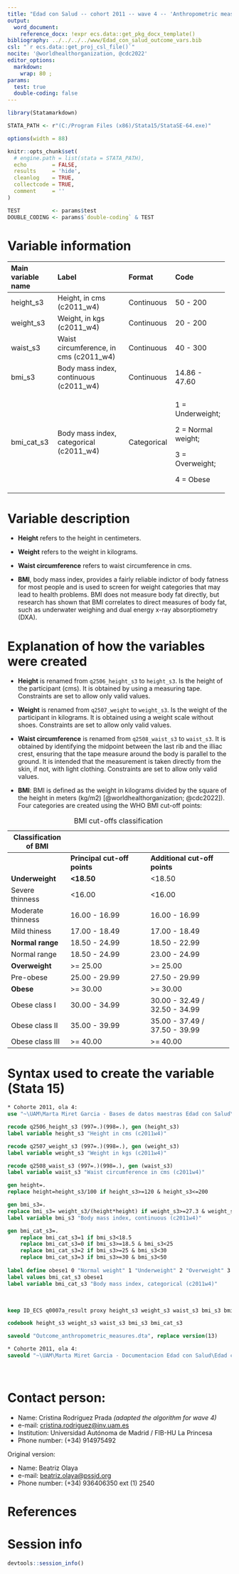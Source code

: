 ```yaml
---
title: "Edad con Salud -- cohort 2011 -- wave 4 -- 'Anthropometric measures'" 
output:
  word_document:
    reference_docx: !expr ecs.data::get_pkg_docx_template()
bibliography: ../../../../www/Edad_con_salud_outcome_vars.bib
csl: "`r ecs.data::get_proj_csl_file()`"
nocite: '@worldhealthorganization, @cdc2022'
editor_options: 
  markdown:
    wrap: 80 ; 
params:
  test: true
  double-coding: false
---
```


```r
library(Statamarkdown)

STATA_PATH <- r"(C:/Program Files (x86)/Stata15/StataSE-64.exe)"

options(width = 88) 

knitr::opts_chunk$set( 
  # engine.path = list(stata = STATA_PATH),
  echo        = FALSE,
  results     = 'hide',
  cleanlog    = TRUE,  
  collectcode = TRUE,  
  comment     = ''     
)

TEST          <- params$test
DOUBLE_CODING <- params$`double-coding` & TEST
```

# Variable information

+----------------+-------------------------+----------------+----------------+
| Main variable  | Label                   | Format         | Code           |
| name           |                         |                |                |
+:===============+:========================+:===============+:===============+
| height_s3      | Height, in cms          | Continuous     | 50 - 200       |
|                | (c2011_w4)              |                |                |
+----------------+-------------------------+----------------+----------------+
| weight_s3      | Weight, in kgs          | Continuous     | 20 - 200       |
|                | (c2011_w4)              |                |                |
+----------------+-------------------------+----------------+----------------+
| waist_s3       | Waist circumference, in | Continuous     | 40 - 300       |
|                | cms (c2011_w4)          |                |                |
+----------------+-------------------------+----------------+----------------+
| bmi_s3         | Body mass index,        | Continuous     | 14.86 - 47.60  |
|                | continuous (c2011_w4)   |                |                |
+----------------+-------------------------+----------------+----------------+
| bmi_cat_s3     | Body mass index,        | Categorical    | 1 =            |
|                | categorical (c2011_w4)  |                | Underweight;   |
|                |                         |                |                |
|                |                         |                | 2 = Normal     |
|                |                         |                | weight;        |
|                |                         |                |                |
|                |                         |                | 3 =            |
|                |                         |                | Overweight;    |
|                |                         |                |                |
|                |                         |                | 4 = Obese      |
+----------------+-------------------------+----------------+----------------+

# Variable description

-   **Height** refers to the height in centimeters.

-   **Weight** refers to the weight in kilograms.

-   **Waist circumference** refers to waist circumference in cms.

-   **BMI**, body mass index, provides a fairly reliable indictor of body
    fatness for most people and is used to screen for weight categories that may
    lead to health problems. BMI does not measure body fat directly, but
    research has shown that BMI correlates to direct measures of body fat, such
    as underwater weighing and dual energy x-ray absorptiometry (DXA).

# Explanation of how the variables were created

-   **Height** is renamed from `q2506_height_s3` to `height_s3`. Is the height
    of the participant (cms). It is obtained by using a measuring tape. 
    Constraints are set to allow only valid values.

-   **Weight** is renamed from `q2507_weight` to `weight_s3`. Is the weight of 
    the participant in kilograms. It is obtained using a weight scale without
    shoes. Constraints are set to allow only valid values.

-   **Waist circumference** is renamed from `q2508_waist_s3` to `waist_s3`. It
    is obtained by identifying the midpoint between the last rib and the illiac
    crest, ensuring that the tape measure around the body is parallel to the
    ground. It is intended that the measurement is taken directly from the skin,
    if not, with light clothing. Constraints are set to allow only valid values.

-   **BMI**: BMI is defined as the weight in kilograms divided by the square of
    the height in meters (kg/m2) [@worldhealthorganization; @cdc2022]). Four
    categories are created using the WHO BMI cut-off points:

+--------------------+---------------------------+----------------------------+
| Classification of  |                           |                            |
| BMI                |                           |                            |
+====================+===========================+============================+
|                    | **Principal cut-off       | **Additional cut-off       |
|                    | points**                  | points**                   |
+--------------------+---------------------------+----------------------------+
| **Underweight**    | **\<18.50**               | \<18.50                    |
+--------------------+---------------------------+----------------------------+
| Severe thinness    | \<16.00                   | \<16.00                    |
+--------------------+---------------------------+----------------------------+
| Moderate thinness  | 16.00 - 16.99             | 16.00 - 16.99              |
+--------------------+---------------------------+----------------------------+
| Mild thiness       | 17.00 - 18.49             | 17.00 - 18.49              |
+--------------------+---------------------------+----------------------------+
| **Normal range**   | 18.50 - 24.99             | 18.50 - 22.99              |
+--------------------+---------------------------+----------------------------+
| Normal range       | 18.50 - 24.99             | 23.00 - 24.99              |
+--------------------+---------------------------+----------------------------+
| **Overweight**     | \>= 25.00                 | \>= 25.00                  |
+--------------------+---------------------------+----------------------------+
| Pre-obese          | 25.00 - 29.99             | 27.50 - 29.99              |
+--------------------+---------------------------+----------------------------+
| **Obese**          | \>= 30.00                 | \>= 30.00                  |
+--------------------+---------------------------+----------------------------+
| Obese class I      | 30.00 - 34.99             | 30.00 - 32.49 / 32.50 -    |
|                    |                           | 34.99                      |
+--------------------+---------------------------+----------------------------+
| Obese class II     | 35.00 - 39.99             | 35.00 - 37.49 / 37.50 -    |
|                    |                           | 39.99                      |
+--------------------+---------------------------+----------------------------+
| Obese class III    | \>= 40.00                 | \>= 40.00                  |
+--------------------+---------------------------+----------------------------+

: BMI cut-offs classification

# Syntax used to create the variable (Stata 15)

```stata

* Cohorte 2011, ola 4:
use "~\UAM\Marta Miret Garcia - Bases de datos maestras Edad con Salud\Ola_4\Cohorte 2011\rawdata_c2011w4.dta"

```

```stata
recode q2506_height_s3 (997=.)(998=.), gen (height_s3)
label variable height_s3 "Height in cms (c2011w4)"

recode q2507_weight_s3 (997=.)(998=.), gen (weight_s3)
label variable weight_s3 "Weight in kgs (c2011w4)"

recode q2508_waist_s3 (997=.)(998=.), gen (waist_s3)
label variable waist_s3 "Waist circumference in cms (c2011w4)"

gen height=.
replace height=height_s3/100 if height_s3>=120 & height_s3<=200

gen bmi_s3=.
replace bmi_s3= weight_s3/(height*height) if weight_s3>=27.3 & weight_s3<=200
label variable bmi_s3 "Body mass index, continuous (c2011w4)"

gen bmi_cat_s3=.
	replace bmi_cat_s3=1 if bmi_s3<18.5
	replace bmi_cat_s3=0 if bmi_s3>=18.5 & bmi_s3<25
	replace bmi_cat_s3=2 if bmi_s3>=25 & bmi_s3<30
	replace bmi_cat_s3=3 if bmi_s3>=30 & bmi_s3<50
	
label define obese1 0 "Normal weight" 1 "Underweight" 2 "Overweight" 3 "Obese"
label values bmi_cat_s3 obese1
label variable bmi_cat_s3 "Body mass index, categorical (c2011w4)"

```

<br>

```stata
keep ID_ECS q0007a_result proxy height_s3 weight_s3 waist_s3 bmi_s3 bmi_cat_s3

codebook height_s3 weight_s3 waist_s3 bmi_s3 bmi_cat_s3
```

```stata
saveold "Outcome_anthropometric_measures.dta", replace version(13)
```

```stata

* Cohorte 2011, ola 4:
saveold "~\UAM\Marta Miret Garcia - Documentacion Edad con Salud\Edad con salud - Ola 4\Outcomes\Cohorte 2011\Outcome datasets\Outcome_anthropometric_measures.dta", replace version(13)
```

<br>

# Contact person:

-   Name: Cristina Rodríguez Prada *(adapted the algorithm for wave 4)*
-   e-mail:
    [cristina.rodriguez\@inv.uam.es](mailto:cristina.rodriguez@inv.uam.es){.email}
-   Institution: Universidad Autónoma de Madrid / FIB-HU La Princesa
-   Phone number: (+34) 914975492 <br>

Original version:

-   Name: Beatriz Olaya
-   e-mail: [beatriz.olaya\@pssjd.org](mailto:beatriz.olaya@pssjd.org){.email}
-   Phone number: (+34) 936406350 ext (1) 2540

# References

::: {#refs}
:::

\newpage

# Session info

```r
devtools::session_info()
```
